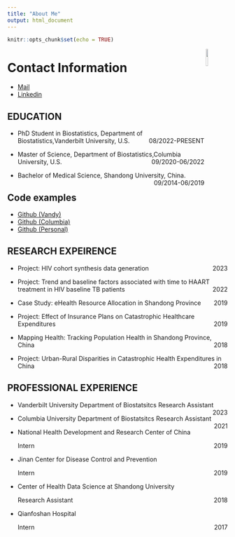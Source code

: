 ```yaml
---
title: "About Me"
output: html_document
---
```


```r
knitr::opts_chunk$set(echo = TRUE)
```
<img src = "./file/Selfv.jpg" style = "width:10%" align="right">

# Contact Information 

- [Mail](mailto:<zhuohui.liang@vanderbilt.edu>)
- [Linkedin](https://www.linkedin.com/in/zhuohui-liang-123108203/)

<!-- # RESUME -->
<!-- *__There's a detailed PDF version [Curriculum vitae](./cv/cv.pdf). and  [RESUME](./resume/Resume.pdf)__* -->

## EDUCATION

- PhD Student in Biostatistics, Department of Biostatistics,Vanderbilt University, U.S. [08/2022-PRESENT]{style="float:right"}

- Master of Science, Department of Biostatistics,Columbia University, U.S. [09/2020-06/2022]{style="float:right"}

- Bachelor of Medical Science, Shandong University, China. [09/2014-06/2019]{style="float:right"}

## Code examples
- [Github (Vandy)](https://github.com/jeffreyliang-vandy)
- [Github (Columbia)](https://github.com/zl2974)
- [Github (Personal)](https://github.com/chekfayleung)

## RESEARCH EXPEIRENCE

- Project: HIV cohort synthesis data generation[2023]{style="float:right"}

- Project: Trend and baseline factors associated with time to HAART treatment in HIV baseline TB patients [2022]{style="float:right"}

- Case Study: eHealth Resource Allocation in Shandong Province [2019]{style="float:right"}

- Project: Effect of Insurance Plans on Catastrophic Healthcare Expenditures [2019]{style="float:right"}

- Mapping Health: Tracking Population Health in Shandong Province, China [2018]{style="float:right"}

- Project: Urban-Rural Disparities in Catastrophic Health Expenditures in China [2018]{style="float:right"}

## PROFESSIONAL EXPERIENCE

- Vanderbilt University Department of Biostatsitcs
   Research Assistant [2023]{style="float:right"}

- Columbia University Department of Biostatsitcs
   Research Assistant [2021]{style="float:right"}

- National Health Development and Research Center of China

  Intern [2019]{style="float:right"}

- Jinan Center for Disease Control and Prevention 

  Intern [2019]{style="float:right"}

- Center of Health Data Science at Shandong University

  Research Assistant [2018]{style="float:right"}

- Qianfoshan Hospital

  Intern [2017]{style="float:right"}